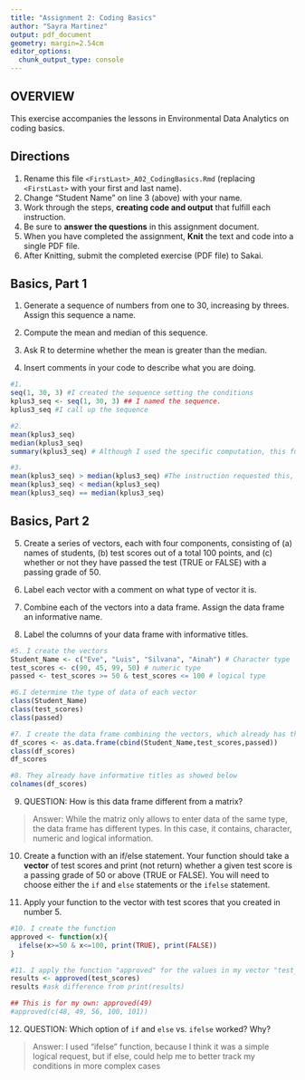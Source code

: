---
title: "Assignment 2: Coding Basics"
author: "Sayra Martinez"
output: pdf_document
geometry: margin=2.54cm
editor_options: 
  chunk_output_type: console
---

## OVERVIEW

This exercise accompanies the lessons in Environmental Data Analytics on coding basics.

## Directions

1.  Rename this file `<FirstLast>_A02_CodingBasics.Rmd` (replacing `<FirstLast>` with your first and last name).
2.  Change "Student Name" on line 3 (above) with your name.
3.  Work through the steps, **creating code and output** that fulfill each instruction.
4.  Be sure to **answer the questions** in this assignment document.
5.  When you have completed the assignment, **Knit** the text and code into a single PDF file.
6.  After Knitting, submit the completed exercise (PDF file) to Sakai.

## Basics, Part 1

1.  Generate a sequence of numbers from one to 30, increasing by threes. Assign this sequence a name.

2.  Compute the mean and median of this sequence.

3.  Ask R to determine whether the mean is greater than the median.

4.  Insert comments in your code to describe what you are doing.

```{r basics 1}
#1. 
seq(1, 30, 3) #I created the sequence setting the conditions
kplus3_seq <- seq(1, 30, 3) ## I named the sequence.
kplus3_seq #I call up the sequence

#2. 
mean(kplus3_seq)
median(kplus3_seq)
summary(kplus3_seq) # Although I used the specific computation, this function also returns the requested values.

#3.
mean(kplus3_seq) > median(kplus3_seq) #The instruction requested this, but as it is false, below I also added asked to determine if it's less or equal to the median.
mean(kplus3_seq) < median(kplus3_seq)
mean(kplus3_seq) == median(kplus3_seq)
```

## Basics, Part 2

5.  Create a series of vectors, each with four components, consisting of (a) names of students, (b) test scores out of a total 100 points, and (c) whether or not they have passed the test (TRUE or FALSE) with a passing grade of 50.

6.  Label each vector with a comment on what type of vector it is.

7.  Combine each of the vectors into a data frame. Assign the data frame an informative name.

8.  Label the columns of your data frame with informative titles.

```{r basics 2}
#5. I create the vectors
Student_Name <- c("Eve", "Luis", "Silvana", "Ainah") # Character type
test_scores <- c(90, 45, 99, 50) # numeric type
passed <- test_scores >= 50 & test_scores <= 100 # logical type

#6.I determine the type of data of each vector
class(Student_Name)
class(test_scores)
class(passed)

#7. I create the data frame combining the vectors, which already has the informative titles.
df_scores <- as.data.frame(cbind(Student_Name,test_scores,passed))
class(df_scores)
df_scores

#8. They already have informative titles as showed below
colnames(df_scores)
```

9.  QUESTION: How is this data frame different from a matrix?

> Answer:
While the matriz only allows to enter data of the same type, the data frame has different types. In this case, it contains, character, numeric and logical information.

10. Create a function with an if/else statement. Your function should take a **vector** of test scores and print (not return) whether a given test score is a passing grade of 50 or above (TRUE or FALSE). You will need to choose either the `if` and `else` statements or the `ifelse` statement. 

11. Apply your function to the vector with test scores that you created in number 5.

```{r basics 3}
#10. I create the function
approved <- function(x){
  ifelse(x>=50 & x<=100, print(TRUE), print(FALSE))
}

#11. I apply the function "approved" for the values in my vector "test_scores"
results <- approved(test_scores)
results #ask difference from print(results)

## This is for my own: approved(49)
#approved(c(48, 49, 56, 100, 101))
```

12. QUESTION: Which option of `if` and `else` vs. `ifelse` worked? Why?

> Answer:
I used "ifelse" function, because I think it was a simple logical request, but if else, could help me to better track my conditions in more complex cases
